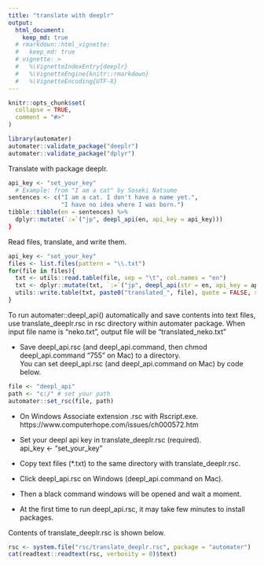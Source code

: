 ```yaml
---
title: "translate with deeplr"
output: 
  html_document:
    keep_md: true
  # rmarkdown::html_vignette:
  #   keep_md: true
  # vignette: >
  #   %\VignetteIndexEntry{deeplr}
  #   %\VignetteEngine{knitr::rmarkdown}
  #   %\VignetteEncoding{UTF-8}
---
```


```r
knitr::opts_chunk$set(
  collapse = TRUE,
  comment = "#>"
)
```

```r
library(automater)
automater::validate_package("deeplr")
automater::validate_package("dplyr")
```


Translate with package deeplr. 

```r
api_key <- "set_your_key"
  # Example: from "I am a cat" by Soseki Natsume
sentences <- c("I am a cat. I don't have a name yet.", 
               "I have no idea where I was born.")
tibble::tibble(en = sentences) %>%
  dplyr::mutate(`:=`("jp", deepl_api(en, api_key = api_key)))
}
```

Read files, translate, and write them. 

```r
api_key <- "set_your_key"
files <- list.files(pattern = "\\.txt")
for(file in files){
  txt <- utils::read.table(file, sep = "\t", col.names = "en")
  txt <- dplyr::mutate(txt, `:=`("jp", deepl_api(str = en, api_key = api_key)))
  utils::write.table(txt, paste0("translated_", file), quote = FALSE, sep = "\t", row.names = FALSE)
}
```


To run automater::deepl_api() automatically and save contents into text files, 
use translate_deeplr.rsc in rsc directory within automater package.
When input file name is "neko.txt", output file will be "translated_neko.txt" 

- Save deepl_api.rsc (and deepl_api.command, then chmod deepl_api.command "755" on Mac) to a directory.    
  You can set deepl_api.rsc (and deepl_api.command on Mac) by code below.    

```r
file <- "deepl_api"
path <- "c:/" # set your path
automater::set_rsc(file, path)
```

- On Windows Associate extension .rsc with Rscript.exe.    
  https://www.computerhope.com/issues/ch000572.htm    

- Set your deepl api key in translate_deeplr.rsc (required).    
  api_key <- "set_your_key"   
- Copy text files (*.txt) to the same directory with translate_deeplr.rsc.   
- Click deepl_api.rsc on Windows (deepl_api.command on Mac).   
- Then a black command windows will be opened and wait a moment.   
- At the first time to run deepl_api.rsc, it may take few minutes to install packages.   


Contents of translate_deeplr.rsc is shown below. 

```r
rsc <- system.file("rsc/translate_deeplr.rsc", package = "automater")
cat(readtext::readtext(rsc, verbosity = 0)$text)
```
